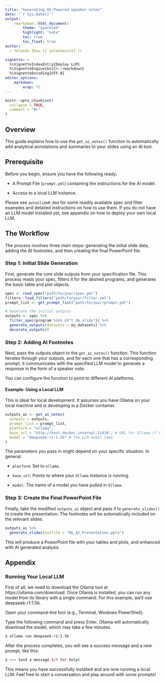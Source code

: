 ```yaml
---
title: "Generating AI-Powered speaker notes"
date: "`r Sys.Date()`"
output:
    rmarkdown::html_document:
        theme: "spacelab"
        highlight: "kate"
        toc: true
        toc_float: true
author: 
  - Yolanda Zhou ([`yolandazzz13`])

vignette: >
  %\VignetteIndexEntry{Deploy LLM}
  %\VignetteEngine{knitr::rmarkdown}
  %\VignetteEncoding{UTF-8}
editor_options:
    markdown:
        wrap: 72
---
```



```r
knitr::opts_chunk$set(
  collapse = TRUE,
  comment = "#>"
)
```


## Overview
This guide explains how to use the `get_ai_notes()` function to automatically add analytical annotations and summaries to your slides using an AI tool.

## Prerequisite

Before you begin, ensure you have the following ready:

- A Prompt File (`prompt.yml`) containing the instructions for the AI model.

- Access to a local LLM instance. 

Please see `autoslideR.Rmd` for some readily available spec and filter examples and detailed instructions on how to use them. If you do not have an LLM model installed yet, see appendix on how to deploy your own local LLM.

## The Workflow
The process involves three main steps: generating the initial slide data, adding the AI footnotes, and then creating the final PowerPoint file.

### Step 1: Initial Slide Generation
First, generate the core slide outputs from your specification file. This process reads your spec, filters it for the desired programs, and generates the basic table and plot objects.

```r
spec <- read_spec("path/to/your/spec.yml")
filters::load_filters("path/to/your/filter.yml")
prompt_list <- get_prompt_list("path/to/your/prompt.yml")

# Generate the initial outputs
outputs <- spec %>%
  filter_spec(program %in% c("t_dm_slide")) %>%
  generate_outputs(datasets = my_datasets) %>%
  decorate_outputs()
```


### Step 2: Adding AI Footnotes
Next, pass the outputs object to the `get_ai_notes()` function. This function iterates through your outputs, and for each one that has a corresponding prompt, it communicates with the specified LLM model to generate a response in the form of a speaker note.

You can configure the function to point to different AI platforms.

#### Example: Using a Local LLM 

This is ideal for local development. It assumes you have Ollama on your local machine and is developing in a Docker container.

```r
outputs_ai <- get_ai_notes(
  outputs = outputs,
  prompt_list = prompt_list,
  platform = "ollama",
  base_url = "http://host.docker.internal:11434", # URL for Ollama if R in a Docker container
  model = "deepseek-r1:1.5b" # The LLM model name
)
```
The parameters you pass in might depend on your specific situation. In general:

- `platform`: Set to `ollama`.

- `base_url`: Points to where your `Ollama` instance is running.

- `model`: The name of a model you have pulled in `Ollama.`


### Step 3: Create the Final PowerPoint File
Finally, take the modified `outputs_ai` object and pass it to `generate_slides()` to create the presentation. The footnotes will be automatically included on the relevant slides.


```r
outputs_ai %>%
  generate_slides(outfile = "My_AI_Presentation.pptx")
```

This will produce a PowerPoint file with your tables and plots, and enhanced with AI generated analysis.


## Appendix
### Running Your Local LLM

First of all, we need to download the Ollama tool at https://ollama.com/download. Once Ollama is installed, you can run any model from its library with a single command. For this example, we'll use deepseek-r1:1.5b.

Open your command-line tool (e.g., Terminal, Windows PowerShell).

Type the following command and press Enter. Ollama will automatically download the model, which may take a few minutes.

```bash
$ ollama run deepseek-r1:1.5b
```

After the process completes, you will see a success message and a new prompt, like this:
```bash
$ >>> Send a message (/? for help)
```
This means you have successfully installed and are now running a local LLM. Feel free to start a conversation and play around with some prompts!

